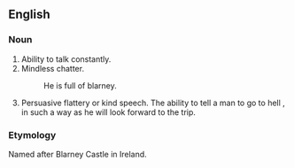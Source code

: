 ==English==
===Noun===
#Ability to talk constantly.
#Mindless chatter.
#:He is full of blarney.
#Persuasive flattery or kind speech. The ability to tell a man to go to hell , in such a way as he will look forward to the trip.

===Etymology===
Named after Blarney Castle in Ireland.